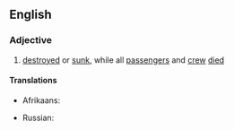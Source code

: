 ==English==

===Adjective===
{{en-adj|head=[[lost]] with all [[hand]]s|-}}

# {{lb|en|nautical}} [[destroyed]] or [[sunk]], while all [[passenger]]s and [[crew]] [[died]]

====Translations====
{{trans-top|destroyed or sunk, while all passengers and crew died}}
* Afrikaans: {{t|af|die skip het met man en muis vergaan.|lit=the ship was lost with man and mouse.}}
{{trans-mid}}
* Russian: {{t|ru|[[затонуть|затонул]] [[с|со]] [[все|всеми]] [[на]] [[борт]]у}}
{{trans-bottom}}